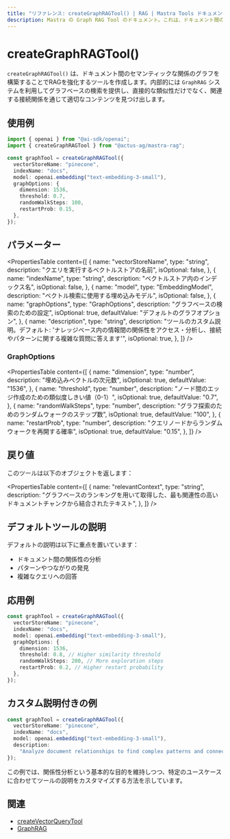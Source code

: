 ```yaml
---
title: "リファレンス: createGraphRAGTool() | RAG | Mastra Tools ドキュメント"
description: Mastra の Graph RAG Tool のドキュメント。これは、ドキュメント間のセマンティックな関係のグラフを構築することで RAG を強化します。
---
```


# createGraphRAGTool()

`createGraphRAGTool()` は、ドキュメント間のセマンティックな関係のグラフを構築することでRAGを強化するツールを作成します。内部的には `GraphRAG` システムを利用してグラフベースの検索を提供し、直接的な類似性だけでなく、関連する接続関係を通じて適切なコンテンツを見つけ出します。

## 使用例

```typescript
import { openai } from "@ai-sdk/openai";
import { createGraphRAGTool } from "@actus-ag/mastra-rag";

const graphTool = createGraphRAGTool({
  vectorStoreName: "pinecone",
  indexName: "docs",
  model: openai.embedding("text-embedding-3-small"),
  graphOptions: {
    dimension: 1536,
    threshold: 0.7,
    randomWalkSteps: 100,
    restartProb: 0.15,
  },
});
```

## パラメーター

<PropertiesTable
  content={[
    {
      name: "vectorStoreName",
      type: "string",
      description: "クエリを実行するベクトルストアの名前",
      isOptional: false,
    },
    {
      name: "indexName",
      type: "string",
      description: "ベクトルストア内のインデックス名",
      isOptional: false,
    },
    {
      name: "model",
      type: "EmbeddingModel",
      description: "ベクトル検索に使用する埋め込みモデル",
      isOptional: false,
    },
    {
      name: "graphOptions",
      type: "GraphOptions",
      description: "グラフベースの検索のための設定",
      isOptional: true,
      defaultValue: "デフォルトのグラフオプション",
    },
    {
      name: "description",
      type: "string",
      description:
        "ツールのカスタム説明。デフォルト: 'ナレッジベース内の情報間の関係性をアクセス・分析し、接続やパターンに関する複雑な質問に答えます'",
      isOptional: true,
    },
  ]}
/>

### GraphOptions

<PropertiesTable
  content={[
    {
      name: "dimension",
      type: "number",
      description: "埋め込みベクトルの次元数",
      isOptional: true,
      defaultValue: "1536",
    },
    {
      name: "threshold",
      type: "number",
      description: "ノード間のエッジ作成のための類似度しきい値（0-1）",
      isOptional: true,
      defaultValue: "0.7",
    },
    {
      name: "randomWalkSteps",
      type: "number",
      description: "グラフ探索のためのランダムウォークのステップ数",
      isOptional: true,
      defaultValue: "100",
    },
    {
      name: "restartProb",
      type: "number",
      description: "クエリノードからランダムウォークを再開する確率",
      isOptional: true,
      defaultValue: "0.15",
    },
  ]}
/>

## 戻り値

このツールは以下のオブジェクトを返します：

<PropertiesTable
  content={[
    {
      name: "relevantContext",
      type: "string",
      description:
        "グラフベースのランキングを用いて取得した、最も関連性の高いドキュメントチャンクから結合されたテキスト",
    },
  ]}
/>

## デフォルトツールの説明

デフォルトの説明は以下に重点を置いています：

- ドキュメント間の関係性の分析
- パターンやつながりの発見
- 複雑なクエリへの回答

## 応用例

```typescript
const graphTool = createGraphRAGTool({
  vectorStoreName: "pinecone",
  indexName: "docs",
  model: openai.embedding("text-embedding-3-small"),
  graphOptions: {
    dimension: 1536,
    threshold: 0.8, // Higher similarity threshold
    randomWalkSteps: 200, // More exploration steps
    restartProb: 0.2, // Higher restart probability
  },
});
```

## カスタム説明付きの例

```typescript
const graphTool = createGraphRAGTool({
  vectorStoreName: "pinecone",
  indexName: "docs",
  model: openai.embedding("text-embedding-3-small"),
  description:
    "Analyze document relationships to find complex patterns and connections in our company's historical data",
});
```

この例では、関係性分析という基本的な目的を維持しつつ、特定のユースケースに合わせてツールの説明をカスタマイズする方法を示しています。

## 関連

- [createVectorQueryTool](./vector-query-tool)
- [GraphRAG](../rag/graph-rag)
